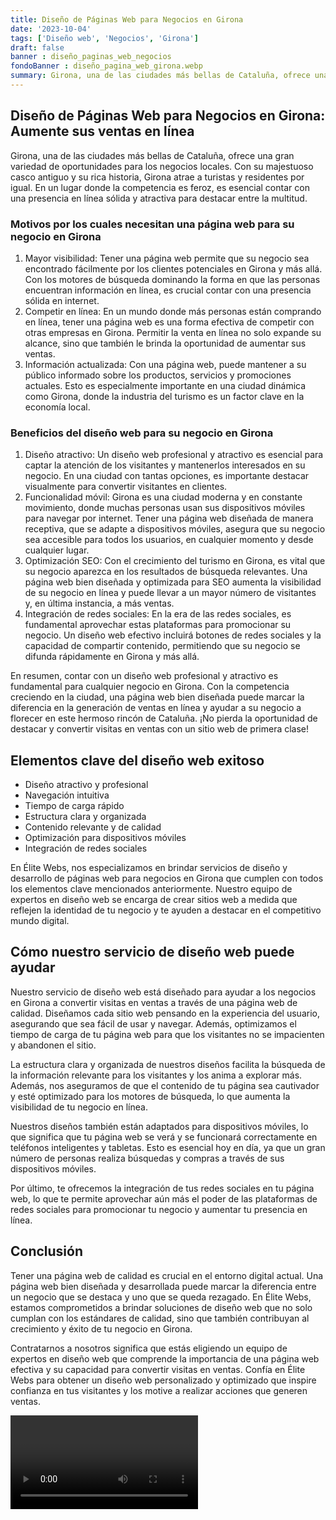 ```yaml
---
title: Diseño de Páginas Web para Negocios en Girona
date: '2023-10-04'
tags: ['Diseño web', 'Negocios', 'Girona']
draft: false
banner : diseño_paginas_web_negocios
fondoBanner : diseño_pagina_web_girona.webp
summary: Girona, una de las ciudades más bellas de Cataluña, ofrece una gran variedad de oportunidades para los negocios locales. Con su majestuoso casco antiguo y su rica historia, Girona atrae a turistas y residentes por igual. En un lugar donde la competencia es feroz, es esencial contar con una presencia en línea sólida y atractiva para destacar entre la multitud.
---
```


## Diseño de Páginas Web para Negocios en Girona: Aumente sus ventas en línea

Girona, una de las ciudades más bellas de Cataluña, ofrece una gran variedad de oportunidades para los negocios locales. Con su majestuoso casco antiguo y su rica historia, Girona atrae a turistas y residentes por igual. En un lugar donde la competencia es feroz, es esencial contar con una presencia en línea sólida y atractiva para destacar entre la multitud.

### Motivos por los cuales necesitan una página web para su negocio en Girona

1. Mayor visibilidad: Tener una página web permite que su negocio sea encontrado fácilmente por los clientes potenciales en Girona y más allá. Con los motores de búsqueda dominando la forma en que las personas encuentran información en línea, es crucial contar con una presencia sólida en internet.
2. Competir en línea: En un mundo donde más personas están comprando en línea, tener una página web es una forma efectiva de competir con otras empresas en Girona. Permitir la venta en línea no solo expande su alcance, sino que también le brinda la oportunidad de aumentar sus ventas.
3. Información actualizada: Con una página web, puede mantener a su público informado sobre los productos, servicios y promociones actuales. Esto es especialmente importante en una ciudad dinámica como Girona, donde la industria del turismo es un factor clave en la economía local.

### Beneficios del diseño web para su negocio en Girona

1. Diseño atractivo: Un diseño web profesional y atractivo es esencial para captar la atención de los visitantes y mantenerlos interesados en su negocio. En una ciudad con tantas opciones, es importante destacar visualmente para convertir visitantes en clientes.
2. Funcionalidad móvil: Girona es una ciudad moderna y en constante movimiento, donde muchas personas usan sus dispositivos móviles para navegar por internet. Tener una página web diseñada de manera receptiva, que se adapte a dispositivos móviles, asegura que su negocio sea accesible para todos los usuarios, en cualquier momento y desde cualquier lugar.
3. Optimización SEO: Con el crecimiento del turismo en Girona, es vital que su negocio aparezca en los resultados de búsqueda relevantes. Una página web bien diseñada y optimizada para SEO aumenta la visibilidad de su negocio en línea y puede llevar a un mayor número de visitantes y, en última instancia, a más ventas.
4. Integración de redes sociales: En la era de las redes sociales, es fundamental aprovechar estas plataformas para promocionar su negocio. Un diseño web efectivo incluirá botones de redes sociales y la capacidad de compartir contenido, permitiendo que su negocio se difunda rápidamente en Girona y más allá.

En resumen, contar con un diseño web profesional y atractivo es fundamental para cualquier negocio en Girona. Con la competencia creciendo en la ciudad, una página web bien diseñada puede marcar la diferencia en la generación de ventas en línea y ayudar a su negocio a florecer en este hermoso rincón de Cataluña. ¡No pierda la oportunidad de destacar y convertir visitas en ventas con un sitio web de primera clase!

<GifSeo />

<Cta />

## Elementos clave del diseño web exitoso

- Diseño atractivo y profesional
- Navegación intuitiva
- Tiempo de carga rápido
- Estructura clara y organizada
- Contenido relevante y de calidad
- Optimización para dispositivos móviles
- Integración de redes sociales

En Élite Webs, nos especializamos en brindar servicios de diseño y desarrollo de páginas web para negocios en Girona que cumplen con todos los elementos clave mencionados anteriormente. Nuestro equipo de expertos en diseño web se encarga de crear sitios web a medida que reflejen la identidad de tu negocio y te ayuden a destacar en el competitivo mundo digital.

## Cómo nuestro servicio de diseño web puede ayudar

Nuestro servicio de diseño web está diseñado para ayudar a los negocios en Girona a convertir visitas en ventas a través de una página web de calidad. Diseñamos cada sitio web pensando en la experiencia del usuario, asegurando que sea fácil de usar y navegar. Además, optimizamos el tiempo de carga de tu página web para que los visitantes no se impacienten y abandonen el sitio.

La estructura clara y organizada de nuestros diseños facilita la búsqueda de la información relevante para los visitantes y los anima a explorar más. Además, nos aseguramos de que el contenido de tu página sea cautivador y esté optimizado para los motores de búsqueda, lo que aumenta la visibilidad de tu negocio en línea.

Nuestros diseños también están adaptados para dispositivos móviles, lo que significa que tu página web se verá y se funcionará correctamente en teléfonos inteligentes y tabletas. Esto es esencial hoy en día, ya que un gran número de personas realiza búsquedas y compras a través de sus dispositivos móviles.

Por último, te ofrecemos la integración de tus redes sociales en tu página web, lo que te permite aprovechar aún más el poder de las plataformas de redes sociales para promocionar tu negocio y aumentar tu presencia en línea.

## Conclusión

Tener una página web de calidad es crucial en el entorno digital actual. Una página web bien diseñada y desarrollada puede marcar la diferencia entre un negocio que se destaca y uno que se queda rezagado. En Élite Webs, estamos comprometidos a brindar soluciones de diseño web que no solo cumplan con los estándares de calidad, sino que también contribuyan al crecimiento y éxito de tu negocio en Girona.

Contratarnos a nosotros significa que estás eligiendo un equipo de expertos en diseño web que comprende la importancia de una página web efectiva y su capacidad para convertir visitas en ventas. Confía en Élite Webs para obtener un diseño web personalizado y optimizado que inspire confianza en tus visitantes y los motive a realizar acciones que generen ventas.

<Video />

<CtaBot job='Negocios' city='Girona'/>

<Gmaps query='Girona+españa+maps' />
